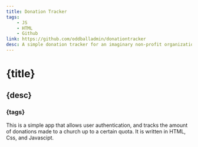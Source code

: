 ```yaml
---
title: Donation Tracker
tags: 
    - JS
    - HTML
    - Github
link: https://github.com/oddballadmin/donationtracker
desc: A simple donation tracker for an imaginary non-profit organization.
---
```

# {title}
## {desc}
### {tags}
This is a simple app that allows user authentication, and tracks the amount of donations made to a 
church up to a certain quota. It is written in HTML, Css, and Javascipt.